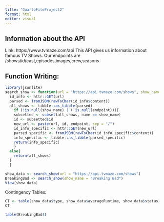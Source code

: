 ```yaml
---
title: "QuartoFileProject2"
format: html
editor: visual
---
```


## Information about the API
Link: https://www.tvmaze.com/api
This API gives us information about famous TV Shows.
Our endpoints are /shows/id/cast,episodes,images,crew,seasons

## Function Writing:
```r
library(jsonlite)
search_show <- function(url = "https://api.tvmaze.com/shows", show_name = NULL, endpoint = NULL){
  id_info <- httr::GET(url)
  parsed <- fromJSON(rawToChar(id_info$content))
  all_shows <- tibble::as_tibble(parsed)
    if (!is.null(show_name) | (!is.null(endpoint))){
    subsetted <- subset(all_shows, name == show_name)
    id <- subsetted$id
    new_url <- paste(url, id, endpoint, sep = "/")
    id_info_specific <- httr::GET(new_url)
    parsed_specific <- fromJSON(rawToChar(id_info_specific$content))
    info_specific <- tibble::as_tibble(parsed_specific)
    return(info_specific)
    }
  else{
    return(all_shows)
  }
  }

show_data <- search_show(url = "https://api.tvmaze.com/shows")
BreakingBad <- search_show(show_name = "Breaking Bad")
View(show_data)
```

Contingency Tables:
```r
CT <- table(show_data$type, show_data$averageRuntime, show_data$status)
CT
```
```r
table(BreakingBad$)
```

